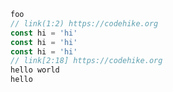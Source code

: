 ```js
foo
// link(1:2) https://codehike.org
const hi = 'hi'
const hi = 'hi'
const hi = 'hi'
// link[2:18] https://codehike.org
hello world
hello
```
